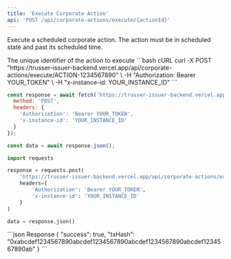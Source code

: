 ```yaml
---
title: 'Execute Corporate Action'
api: 'POST /api/corporate-actions/execute/{actionId}'
---
```


Execute a scheduled corporate action. The action must be in scheduled state and past its scheduled time.

<ParamField path="actionId" type="string" required>
  The unique identifier of the action to execute
</ParamField>

<RequestExample>
```bash cURL
curl -X POST "https://trusser-issuer-backend.vercel.app/api/corporate-actions/execute/ACTION-1234567890" \
  -H "Authorization: Bearer YOUR_TOKEN" \
  -H "x-instance-id: YOUR_INSTANCE_ID"
```

```javascript JavaScript
const response = await fetch('https://trusser-issuer-backend.vercel.app/api/corporate-actions/execute/ACTION-1234567890', {
  method: 'POST',
  headers: {
    'Authorization': 'Bearer YOUR_TOKEN',
    'x-instance-id': 'YOUR_INSTANCE_ID'
  }
});

const data = await response.json();
```

```python Python
import requests

response = requests.post(
    'https://trusser-issuer-backend.vercel.app/api/corporate-actions/execute/ACTION-1234567890',
    headers={
        'Authorization': 'Bearer YOUR_TOKEN',
        'x-instance-id': 'YOUR_INSTANCE_ID'
    }
)

data = response.json()
```
</RequestExample>

<ResponseExample>
```json Response
{
  "success": true,
  "txHash": "0xabcdef1234567890abcdef1234567890abcdef1234567890abcdef1234567890ab"
}
```
</ResponseExample>